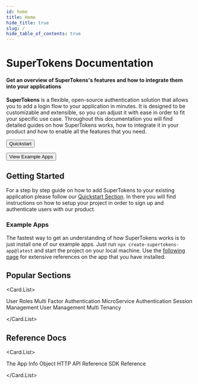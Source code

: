 ```yaml
---
id: home 
title: Home 
hide_title: true
slug: /
hide_table_of_contents: true
---
```



# SuperTokens Documentation

#### Get an overview of SuperTokens's features and how to integrate them into your applications

**SuperTokens** is a flexible, open-source authentication solution that allows you to add a login flow to your application in minutes. 
It is designed to be customizable and extensible, so you can adjust it with ease in order to fit your specific use case. 
Throughout this documentation you will find detailed guides on how SuperTokens works, how to integrate it in your product and how to enable all the features that you need.  


<div style={{ display: "flex", gap: "1rem"}}>

<Button as="a" href="/docs/new-docs/quickstart/introduction">Quickstart</Button>

<Button as="a" href="/docs/new-docs/references/example-app" type="ghost">View Example Apps</Button>

</div>


## Getting Started 

For a step by step guide on how to add SuperTokens to your existing application please follow our [Quickstart Section](/docs/guides#quickstart-selection).
In there you will find instructions on how to setup your project in order to sign up and authenticate users with our product.

### Example Apps

The fastest way to get an understanding of how SuperTokens works is to just install one of our example apps.
Just run `npx create-supertokens-app@latest` and start the project on your local machine. Use the [following page](/docs/cli-reference-guide) for extensive references on the app that you have installed. 

## Popular Sections

<Card.List>

<Card path="/docs/userroles/introduction">
    <Card.Icon alt="User Roles" icon="userRoles" />
    <Card.Title>User Roles</Card.Title>
</Card>

<Card path="/docs/mfa/introduction">
    <Card.Icon alt="Multi Factor Authentication" icon="MFA" />
    <Card.Title>Multi Factor Authentication</Card.Title>
</Card>

<Card path="/docs/microservice_auth/introduction">
    <Card.Icon alt="MicroService Authentication" icon="micro" />
    <Card.Title>MicroService Authentication</Card.Title>
</Card>

<Card path="/docs/session/introduction">
    <Card.Icon alt="Session Management" icon="session" />
    <Card.Title>Session Management</Card.Title>
</Card>

<Card path="/docs/userdashboard/about">
    <Card.Icon alt="User Management" icon="dashboard" />
    <Card.Title>User Management</Card.Title>
</Card>

<Card path="/docs/multitenancy/introduction">
    <Card.Icon alt="Multi Tenancy" icon="multitenancy" />
    <Card.Title>Multi Tenancy</Card.Title>
</Card>

</Card.List>

## Reference Docs

<Card.List>


<Card path="/docs/app-info">
    <Card.Icon alt="App Info Object" icon="API" />
    <Card.Title>The App Info Object</Card.Title>
</Card>

<Card path="/docs/community/apis">
    <Card.Icon alt="HTTP API Reference" icon="API" />
    <Card.Title>HTTP API Reference</Card.Title>
</Card>

<Card path="/docs/community/sdks">
    <Card.Icon alt="SDK Reference" icon="SDK" />
    <Card.Title>SDK Reference</Card.Title>
  </Card>

</Card.List>





